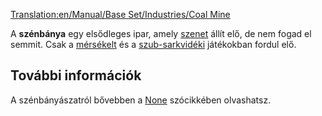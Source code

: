 [[Translation:en/Manual/Base Set/Industries/Coal Mine]]

{{hu/Manual/Base Set/Industries/Gazdasági épületek| név        = Szénbánya
| kép        = en/Manual/Base Set/Industries/Coalmine.png
| klíma      = [[en/Mérsékelt]], [[en/Szub-sarkvidéki]]
| elfogad    = Semmit
| előállít   = [[en/Szén]]
| megjegyzés = Nincs
}}

A '''szénbánya''' egy elsődleges ipar, amely [[hu/Manual/Base Set/Cargos/Szén|szenet]] állít elő, de nem fogad el semmit. Csak a [[hu/Klíma|mérsékelt]] és a [[hu/Klíma|szub-sarkvidéki]] játékokban fordul elő.

== További információk ==
A szénbányászatról bővebben a [https://www.wikipedia.org/wiki/Coal None] szócikkében olvashatsz.